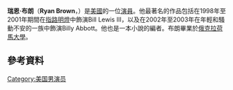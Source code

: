 {{Infobox person
| name          = Ryan Brown
| image         = 
| imagesize     = 
| caption       = 
| birth_name    = Ryan Michael Brown 
| birth_date    = {{birth date and age|1975|01|12}}
| birth_place   = [[美國|美國]][[泰勒_(得克薩斯州)|泰勒 (得克薩斯州)]]
| death_date    = 
| death_place   = 
| occupation    = 演員，作家
| spouse        = Victoria Arbiter (2001–現在)
| awards        = 
}}
'''瑞恩·布朗'''（'''Ryan Brown'''，{{bd|1975年|1月2日}}）是[[美國|美國]]的一位[[演員|演員]]。他最著名的作品包括在1998年至2001年期間在[[指路明燈|指路明燈]]中飾演Bill Lewis III，以及在2002年至2003年在年輕和騷動不安的一族中飾演Billy Abbott。他也是一本小說的編者。布朗畢業於[[俄克拉荷馬大學|俄克拉荷馬大學]]。
==參考資料==
{{reflist}}
[[Category:美国男演员|Category:美国男演员]]